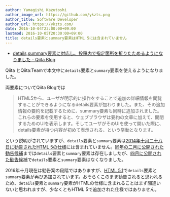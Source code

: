 ```yaml
---
author: Yamagishi Kazutoshi
author_image_url: https://github.com/ykzts.png
author_title: Software Developer
author_url: https://ykzts.com/
date: 2016-10-04T23:00:00+09:00
lastmod: 2016-10-05T20:30:00+09:00
title: details要素とsummary要素はHTML 5には含まれていません
---
```


- [details,summary要素に対応し、投稿内で指定箇所を折りたためるようになりました - Qiita Blog](http://blog.qiita.com/post/151329031329/detailssummarysupport)

Qiita とQiita:Teamで本文中に`details`要素と`summary`要素を使えるようになりました。

両要素についてQiita Blogでは

> HTML5から、ユーザが明示的に操作をすることで追加の詳細情報を閲覧することができるようになるdetails要素が加わりました。また、その追加情報の要約を記載するために、summary要素も同時に追加されました。これらの要素を使用すると、ウェブブラウザは要約の文章に加えて、開閉するためのUIを表示します。そしてユーザがそのUIを使って開いた際に、details要素が持つ内容が初めて表示される、という挙動となります。

という説明がされていますが、`details`要素と`summary`要素は[2014年十月二十八日に勧告されたHTML 5の仕様](https://www.w3.org/TR/2014/REC-html5-20141028/)には含まれていません。[同年の二月に公開された勧告候補](https://www.w3.org/TR/2014/CR-html5-20140204/)までは`details`要素と`summary`要素は存在しましたが、[四月に公開された勧告候補](https://www.w3.org/TR/2014/CR-html5-20140429/)で`details`要素と`summary`要素はなくなりました。

<!--truncate-->

2016年十月現在は勧告案の段階ではありますが、[HTML 5.1](https://www.w3.org/TR/2016/PR-html51-20160915/)で`details`要素と`summary`要素が再び追加されています。おそらくこのまま勧告されると思われるため、`details`要素と`summary`要素がHTMLの仕様に含まれることはまず間違いないと思われますが、少なくともHTML 5で追加された仕様ではありません。
